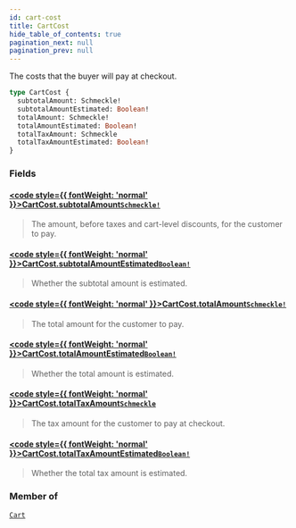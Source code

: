 ```yaml
---
id: cart-cost
title: CartCost
hide_table_of_contents: true
pagination_next: null
pagination_prev: null
---
```








The costs that the buyer will pay at checkout.

```graphql
type CartCost {
  subtotalAmount: Schmeckle!
  subtotalAmountEstimated: Boolean!
  totalAmount: Schmeckle!
  totalAmountEstimated: Boolean!
  totalTaxAmount: Schmeckle
  totalTaxAmountEstimated: Boolean!
}
```


### Fields

#### [<code style={{ fontWeight: 'normal' }}>CartCost.<b>subtotalAmount</b></code>](#)<Bullet />[`Schmeckle!`](/objects/schmeckle) <Badge class="secondary" text="non-null"/> <Badge class="secondary" text="object"/>
> The amount, before taxes and cart-level discounts, for the customer to pay.
> 

#### [<code style={{ fontWeight: 'normal' }}>CartCost.<b>subtotalAmountEstimated</b></code>](#)<Bullet />[`Boolean!`](/scalars/boolean) <Badge class="secondary" text="non-null"/> <Badge class="secondary" text="scalar"/>
> Whether the subtotal amount is estimated.
> 

#### [<code style={{ fontWeight: 'normal' }}>CartCost.<b>totalAmount</b></code>](#)<Bullet />[`Schmeckle!`](/objects/schmeckle) <Badge class="secondary" text="non-null"/> <Badge class="secondary" text="object"/>
> The total amount for the customer to pay.
> 

#### [<code style={{ fontWeight: 'normal' }}>CartCost.<b>totalAmountEstimated</b></code>](#)<Bullet />[`Boolean!`](/scalars/boolean) <Badge class="secondary" text="non-null"/> <Badge class="secondary" text="scalar"/>
> Whether the total amount is estimated.
> 

#### [<code style={{ fontWeight: 'normal' }}>CartCost.<b>totalTaxAmount</b></code>](#)<Bullet />[`Schmeckle`](/objects/schmeckle) <Badge class="secondary" text="object"/>
> The tax amount for the customer to pay at checkout.
> 

#### [<code style={{ fontWeight: 'normal' }}>CartCost.<b>totalTaxAmountEstimated</b></code>](#)<Bullet />[`Boolean!`](/scalars/boolean) <Badge class="secondary" text="non-null"/> <Badge class="secondary" text="scalar"/>
> Whether the total tax amount is estimated.
> 



### Member of

[`Cart`](/objects/cart)  <Badge class="secondary" text="object"/>



